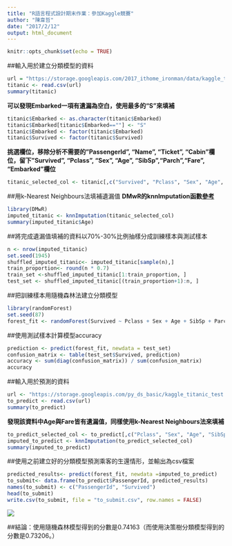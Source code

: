 ```yaml
---
title: "R語言程式設計期末作業：參加Kaggle競賽"
author: "陳韋哲"
date: "2017/2/12"
output: html_document
---
```


```r
knitr::opts_chunk$set(echo = TRUE)
```

##輸入用於建立分類模型的資料
```r
url = "https://storage.googleapis.com/2017_ithome_ironman/data/kaggle_titanic_train.csv"
titanic <- read.csv(url)
summary(titanic)
```
**可以發現Embarked一項有遺漏為空白，使用最多的“S”來填補**
```r
titanic$Embarked <- as.character(titanic$Embarked)
titanic$Embarked[titanic$Embarked==""] <- "S"
titanic$Embarked <- factor(titanic$Embarked)
titanic$Survived <- factor(titanic$Survived)
```
**挑選欄位，移除分析不需要的"PassengerId", "Name", "Ticket", "Cabin"欄位，留下"Survived", "Pclass", "Sex", "Age", "SibSp","Parch","Fare", "Embarked"欄位**
```r
titanic_selected_col <- titanic[,c("Survived", "Pclass", "Sex", "Age", "SibSp","Parch","Fare", "Embarked")]
```

##用k-Nearest Neighbours法填補遺漏值
**DMwR的knnImputation函數[參考](https://rpubs.com/skydome20/R-Note10-Missing_Value)**
```r
library(DMwR)
imputed_titanic <- knnImputation(titanic_selected_col)
summary(imputed_titanic$Age)
```
##將完成遺漏值填補的資料以70%-30%比例抽樣分成訓練樣本與測試樣本
```r
n <- nrow(imputed_titanic)
set.seed(1945)
shuffled_imputed_titanic<- imputed_titanic[sample(n),]
train_proportion<- round(n * 0.7)
train_set <-shuffled_imputed_titanic[1:train_proportion, ]
test_set <- shuffled_imputed_titanic[(train_proportion+1):n, ]
```
##把訓練樣本用隨機森林法建立分類模型
```r
library(randomForest)
set.seed(87)
forest_fit <- randomForest(Survived ~ Pclass + Sex + Age + SibSp + Parch + Fare + Embarked, data = train_set, ntree = 100)
```
##使用測試樣本計算模型accuracy
```r
prediction <- predict(forest_fit, newdata = test_set)
confusion_matrix <- table(test_set$Survived, prediction)
accuracy <- sum(diag(confusion_matrix)) / sum(confusion_matrix)
accuracy
```

##輸入用於預測的資料
```r
url <- "https://storage.googleapis.com/py_ds_basic/kaggle_titanic_test.csv"
to_predict <- read.csv(url)
summary(to_predict)
```
**發現該資料中Age與Fare皆有遺漏值，同樣使用k-Nearest Neighbours法來填補**
```r
to_predict_selected_col <- to_predict[,c("Pclass", "Sex", "Age", "SibSp","Parch","Fare", "Embarked")]
imputed_to_predict <- knnImputation(to_predict_selected_col)
summary(imputed_to_predict)
```

##使用之前建立好的分類模型預測乘客的生還情形，並輸出為csv檔案
```r
predicted_results<- predict(forest_fit, newdata =imputed_to_predict)
to_submit<- data.frame(to_predict$PassengerId, predicted_results)
names(to_submit) <- c("PassengerId", "Survived")
head(to_submit)
write.csv(to_submit, file = "to_submit.csv", row.names = FALSE)
```

![](/Users/apple/R Programming/Kaggle_Titanic.png)

##結論：使用隨機森林模型得到的分數是0.74163（而使用決策樹分類模型得到的分數是0.73206。）
